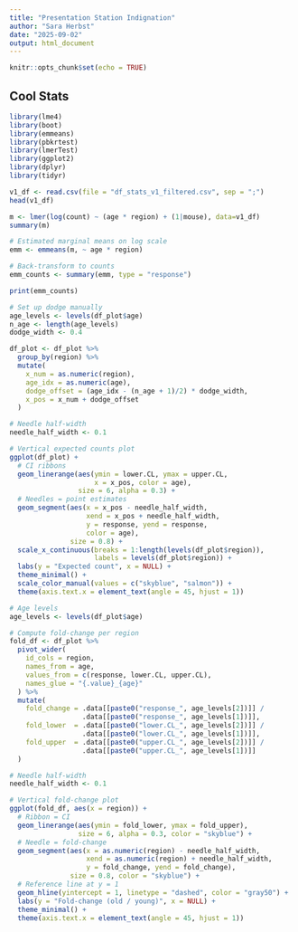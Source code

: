 ```yaml
---
title: "Presentation Station Indignation"
author: "Sara Herbst"
date: "2025-09-02"
output: html_document
---
```


```r
knitr::opts_chunk$set(echo = TRUE)
```

## Cool Stats

```r
library(lme4)
library(boot) 
library(emmeans)
library(pbkrtest)
library(lmerTest)
library(ggplot2)
library(dplyr)
library(tidyr)
```

```r

v1_df <- read.csv(file = "df_stats_v1_filtered.csv", sep = ";") 
head(v1_df)
```

```r
m <- lmer(log(count) ~ (age * region) + (1|mouse), data=v1_df)
summary(m)
```

```r
# Estimated marginal means on log scale
emm <- emmeans(m, ~ age * region)

# Back-transform to counts
emm_counts <- summary(emm, type = "response")

print(emm_counts)
```

```r

# Set up dodge manually
age_levels <- levels(df_plot$age)
n_age <- length(age_levels)
dodge_width <- 0.4

df_plot <- df_plot %>%
  group_by(region) %>%
  mutate(
    x_num = as.numeric(region),
    age_idx = as.numeric(age),
    dodge_offset = (age_idx - (n_age + 1)/2) * dodge_width,
    x_pos = x_num + dodge_offset
  )

# Needle half-width
needle_half_width <- 0.1

# Vertical expected counts plot
ggplot(df_plot) +
  # CI ribbons
  geom_linerange(aes(ymin = lower.CL, ymax = upper.CL,
                     x = x_pos, color = age),
                 size = 6, alpha = 0.3) +
  # Needles = point estimates
  geom_segment(aes(x = x_pos - needle_half_width,
                   xend = x_pos + needle_half_width,
                   y = response, yend = response,
                   color = age),
               size = 0.8) +
  scale_x_continuous(breaks = 1:length(levels(df_plot$region)),
                     labels = levels(df_plot$region)) +
  labs(y = "Expected count", x = NULL) +
  theme_minimal() +
  scale_color_manual(values = c("skyblue", "salmon")) +
  theme(axis.text.x = element_text(angle = 45, hjust = 1))
```

```r

# Age levels
age_levels <- levels(df_plot$age)

# Compute fold-change per region
fold_df <- df_plot %>%
  pivot_wider(
    id_cols = region,
    names_from = age,
    values_from = c(response, lower.CL, upper.CL),
    names_glue = "{.value}_{age}"
  ) %>%
  mutate(
    fold_change = .data[[paste0("response_", age_levels[2])]] /
                  .data[[paste0("response_", age_levels[1])]],
    fold_lower  = .data[[paste0("lower.CL_", age_levels[2])]] /
                  .data[[paste0("lower.CL_", age_levels[1])]],
    fold_upper  = .data[[paste0("upper.CL_", age_levels[2])]] /
                  .data[[paste0("upper.CL_", age_levels[1])]]
  )

# Needle half-width
needle_half_width <- 0.1

# Vertical fold-change plot
ggplot(fold_df, aes(x = region)) +
  # Ribbon = CI
  geom_linerange(aes(ymin = fold_lower, ymax = fold_upper),
                 size = 6, alpha = 0.3, color = "skyblue") +
  # Needle = fold-change
  geom_segment(aes(x = as.numeric(region) - needle_half_width,
                   xend = as.numeric(region) + needle_half_width,
                   y = fold_change, yend = fold_change),
               size = 0.8, color = "skyblue") +
  # Reference line at y = 1
  geom_hline(yintercept = 1, linetype = "dashed", color = "gray50") +
  labs(y = "Fold-change (old / young)", x = NULL) +
  theme_minimal() +
  theme(axis.text.x = element_text(angle = 45, hjust = 1))
```
